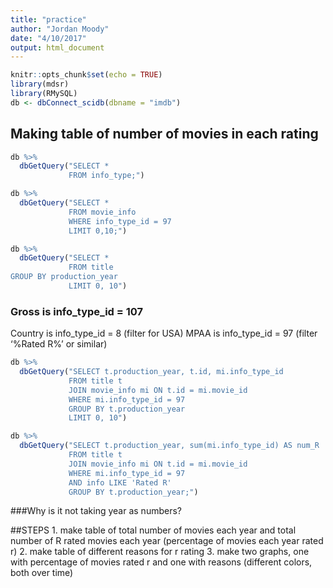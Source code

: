 ```yaml
---
title: "practice"
author: "Jordan Moody"
date: "4/10/2017"
output: html_document
---
```


```r
knitr::opts_chunk$set(echo = TRUE)
library(mdsr)
library(RMySQL)
db <- dbConnect_scidb(dbname = "imdb")
```

## Making table of number of movies in each rating
```r
db %>%
  dbGetQuery("SELECT *
             FROM info_type;")

```
```r
db %>%
  dbGetQuery("SELECT *
             FROM movie_info
             WHERE info_type_id = 97
             LIMIT 0,10;")
```
```r
db %>%
  dbGetQuery("SELECT *
             FROM title
GROUP BY production_year
             LIMIT 0, 10")
```
### Gross is info_type_id = 107
Country is info_type_id = 8 (filter for USA)
MPAA is info_type_id = 97 (filter '%Rated R%' or similar)
```r
db %>%
  dbGetQuery("SELECT t.production_year, t.id, mi.info_type_id
             FROM title t
             JOIN movie_info mi ON t.id = mi.movie_id
             WHERE mi.info_type_id = 97
             GROUP BY t.production_year
             LIMIT 0, 10")
```
```r
db %>%
  dbGetQuery("SELECT t.production_year, sum(mi.info_type_id) AS num_R
             FROM title t
             JOIN movie_info mi ON t.id = mi.movie_id
             WHERE mi.info_type_id = 97
             AND info LIKE 'Rated R'
             GROUP BY t.production_year;")

```
###Why is it not taking year as numbers?

##STEPS
1. make table of total number of movies each year and total number of R rated movies each year (percentage of movies each year rated r)
2. make table of different reasons for r rating 
3. make two graphs, one with percentage of movies rated r and one with reasons (different colors, both over time)